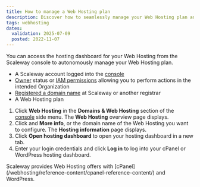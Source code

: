 ```yaml
---
title: How to manage a Web Hosting plan
description: Discover how to seamlessly manage your Web Hosting plan and access the cPanel control panel directly from the Scaleway console.
tags: webhosting
dates:
  validation: 2025-07-09
  posted: 2022-11-07
---
```




You can access the hosting dashboard for your Web Hosting from the Scaleway console to autonomously manage your Web Hosting plan.

<Requirements />

- A Scaleway account logged into the [console](https://account.scaleway.com/?service=elements)
- [Owner](/iam/concepts/#owner) status or [IAM permissions](/iam/concepts/#permission) allowing you to perform actions in the intended Organization
- [Registered a domain name](/domains-and-dns/how-to/register-internal-domain/) at Scaleway or another registrar
- A Web Hosting plan

1. Click **Web Hosting** in the **Domains & Web Hosting** section of the [console](https://account.scaleway.com/?service=elements) side menu. The **Web Hosting** overview page displays.
2. Click <Icon name="more" /> and **More info**, or the domain name of the Web Hosting you want to configure. The **Hosting information** page displays.
3. Click **Open hosting dashboard** to open your hosting dashboard in a new tab.
4. Enter your login credentials and click **Log in** to log into your cPanel or WordPress hosting dashboard.
<Message type="tip">
    Scaleway provides Web Hosting offers with [cPanel](/webhosting/reference-content/cpanel-reference-content/) and WordPress.
</Message>



